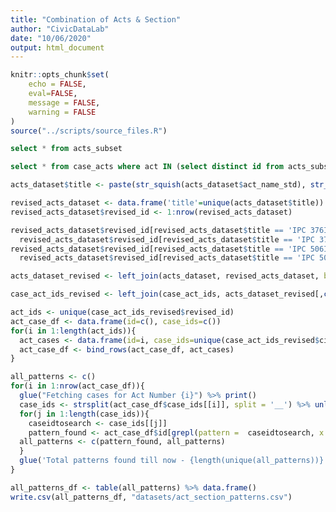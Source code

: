 ```yaml
---
title: "Combination of Acts & Section"
author: "CivicDataLab"
date: "10/06/2020"
output: html_document
---
```


```r
knitr::opts_chunk$set(
	echo = FALSE,
	eval=FALSE,
	message = FALSE,
	warning = FALSE
)
source("../scripts/source_files.R")
```


```sql
select * from acts_subset
```

```sql
select * from case_acts where act IN (select distinct id from acts_subset)
```


```r
acts_dataset$title <- paste(str_squish(acts_dataset$act_name_std), str_squish(acts_dataset$section_name_std)) 

revised_acts_dataset <- data.frame('title'=unique(acts_dataset$title))
revised_acts_dataset$revised_id <- 1:nrow(revised_acts_dataset)

revised_acts_dataset$revised_id[revised_acts_dataset$title == 'IPC 376IPC'] <-
  revised_acts_dataset$revised_id[revised_acts_dataset$title == 'IPC 376']
revised_acts_dataset$revised_id[revised_acts_dataset$title == 'IPC 506IPC'] <-
  revised_acts_dataset$revised_id[revised_acts_dataset$title == 'IPC 506']

acts_dataset_revised <- left_join(acts_dataset, revised_acts_dataset, by='title')
```

```r
case_act_ids_revised <- left_join(case_act_ids, acts_dataset_revised[,c('id','revised_id')], by=c('act'='id'))
```



```r
act_ids <- unique(case_act_ids_revised$revised_id)
act_case_df <- data.frame(id=c(), case_ids=c())
for(i in 1:length(act_ids)){
  act_cases <- data.frame(id=i, case_ids=unique(case_act_ids_revised$cino[case_act_ids_revised$revised_id %in% act_ids[[i]]]) %>% paste0(collapse = "__"))
  act_case_df <- bind_rows(act_case_df, act_cases)
}

all_patterns <- c()
for(i in 1:nrow(act_case_df)){
  glue("Fetching cases for Act Number {i}") %>% print()
  case_ids <- strsplit(act_case_df$case_ids[[i]], split = '__') %>% unlist()
  for(j in 1:length(case_ids)){
    caseidtosearch <- case_ids[[j]]
    pattern_found <- act_case_df$id[grepl(pattern =  caseidtosearch, x = act_case_df$case_ids)] %>% sort() %>% paste0(collapse = '__')
  all_patterns <- c(pattern_found, all_patterns)
  }
  glue('Total patterns found till now - {length(unique(all_patterns))}') %>% print()
}

```


```r
all_patterns_df <- table(all_patterns) %>% data.frame()
write.csv(all_patterns_df, "datasets/act_section_patterns.csv")
```


